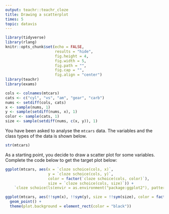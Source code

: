 ```yaml
---
output: teachr::teachr_cloze
title: Drawing a scatterplot
times: 5
topic: datavis
---
```


```r
library(tidyverse)
library(rlang)
knitr::opts_chunk$set(echo = FALSE,
                      results = "hide",
                      fig.height = 4, 
                      fig.width = 5,
                      fig.path = "",
                      fig.cap = "",
                      fig.align = "center")
library(teachr)
library(exams)
```
```r
cols <- colnames(mtcars)
cats <- c("cyl", "vs", "am", "gear", "carb")
nums <- setdiff(cols, cats)
x <- sample(nums, 1)
y <- sample(setdiff(nums, x), 1)
color <- sample(cats, 1)
size <- sample(setdiff(nums, c(x, y)), 1)
```



You have been asked to analyse the `mtcars` data. The variables and the class types of the data is shown below.

```r
str(mtcars)
```

As a starting point, you decide to draw a scatter plot for some variables. Complete the code below to get the target plot below:

```r
ggplot(mtcars, aes(x = `cloze schoice(cols, x)`, 
                   y = `cloze schoice(cols, y)`,
                   color = factor(`cloze schoice(cols, color)`),
                   size = `cloze schoice(cols, size)`)) +
    `cloze schoice(ls(envir = as.environment("package:ggplot2"), pattern = "^geom_"), "geom_point")`()
```


```r
ggplot(mtcars, aes(!!sym(x), !!sym(y), size = !!sym(size), color = factor(!!sym(color)))) + 
  geom_point() +
  theme(plot.background = element_rect(color = "black"))
```



